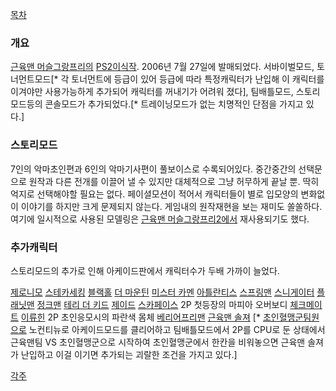 [[목차]]

=== 개요 ===
[[근육맨 머슬그랑프리]]의 [[PS2]]이식작.
2006년 7월 27일에 발매되었다.
서바이벌모드, 토너먼트모드[* 각 토너먼트에 등급이 있어 등급에 따라 특정캐릭터가 난입해 이 캐릭터를 이겨야만 사용가능하게 추가되어 캐릭터를 꺼내기가 어려워 졌다], 팀배틀모드, 스토리모드등의 콘솔모드가 추가되었다.[* 트레이닝모드가 없는 치명적인 단점을 가지고 있다.]

=== 스토리모드 ===

7인의 악마초인편과 6인의 악마기사편이 풀보이스로 수록되어있다.
중간중간의 선택문으로 원작과 다른 전개를 이끌어 낼 수 있지만 대체적으로 그냥 허무하게 끝날 뿐. 딱히 억지로 선택해야할 필요는 없다. 페이셜모션이 적어서 캐릭터들이 별로 입모양의 변화없이 이야기를 하지만 크게 문제되지 않는다. 게임내의 원작재현을 보는 재미도 쏠쏠하다. 여기에 일시적으로 사용된 모델링은 [[근육맨 머슬그랑프리2]]에서 재사용되기도 했다.

=== 추가캐릭터 ===

스토리모드의 추가로 인해 아케이드판에서 캐릭터수가 두배 가까이 늘었다.

[[제로니모]]
[[스테카세킹]]
[[블랙홀]]
[[더 마운틴]]
[[미스터 카멘]]
[[아틀란티스]]
[[스프링맨]]
[[스니게이터]]
[[플래닛맨]]
[[정크맨]]
[[테리 더 키드]]
[[제이드]]
[[스카페이스]] 2P 첫등장의 마피아 오버보디
[[체크메이트]]
[[이류힌]] 2P 초인응모시의 파란색 몸체
[[베리어프리맨]]
[[근육맨 솔져]] [* [[초인혈맹군]]팀원으로 노컨티뉴로 아케이드모드를 클리어하고 팀배틀모드에서 2P를 CPU로 둔 상태에서 근육맨팀 VS 초인혈맹군으로 시작하여 초인혈맹군에서 한칸을 비워놓으면 근육맨 솔져가 난입하고 이걸 이기면 추가되는 괴랄한 조건을 가지고 있다.]

[[각주]]
